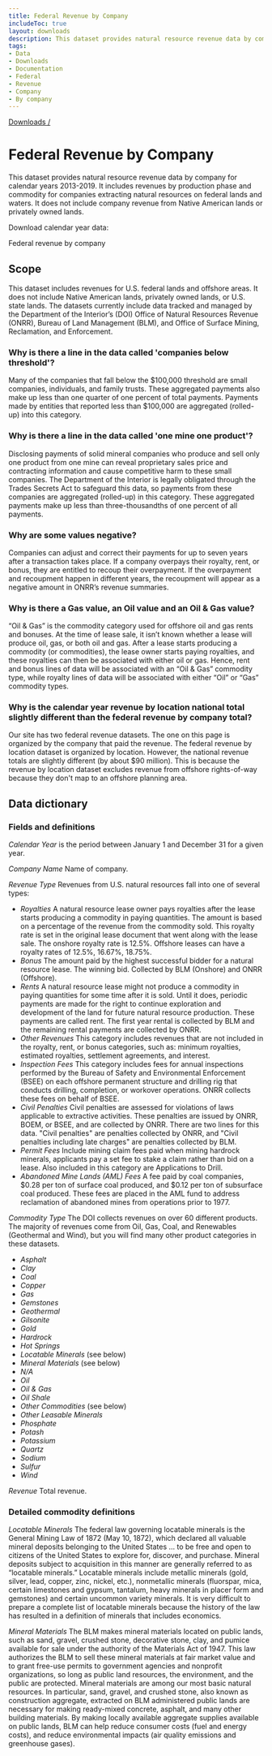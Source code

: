 ```yaml
---
title: Federal Revenue by Company
includeToc: true
layout: downloads
description: This dataset provides natural resource revenue data by company for calendar years 2013-2018. It includes revenues by production phase and commodity for companies extracting natural resources on federal lands and waters. It does not include company revenue from Native American lands or privately owned lands.
tags:
- Data
- Downloads
- Documentation
- Federal
- Revenue
- Company
- By company
---
```


[Downloads /](/downloads/)

# Federal Revenue by Company

This dataset provides natural resource revenue data by company for calendar years 2013-2019. It includes revenues by production phase and commodity for companies extracting natural resources on federal lands and waters. It does not include company revenue from Native American lands or privately owned lands.
<br />

Download calendar year data:

<DownloadDataFile linkType="DownloadCsv"  dataSet="federal_revenue_by_company" >
  Federal revenue by company
</DownloadDataFile>

## Scope

This dataset includes revenues for U.S. federal lands and offshore areas. It does not include Native American lands, privately owned lands, or U.S. state lands. The datasets currently include data tracked and managed by the Department of the Interior’s (DOI) Office of Natural Resources Revenue (ONRR), Bureau of Land Management (BLM), and Office of Surface Mining, Reclamation, and Enforcement.

### Why is there a line in the data called 'companies below threshold'?

Many of the companies that fall below the $100,000 threshold are small companies, individuals, and family trusts. These aggregated payments also make up less than one quarter of one percent of total payments. Payments made by entities that reported less than $100,000 are aggregated (rolled-up) into this category.

### Why is there a line in the data called 'one mine one product'?

Disclosing payments of solid mineral companies who produce and sell only one product from one mine can reveal proprietary sales price and contracting information and cause competitive harm to these small companies. The Department of the Interior is legally obligated through the Trades Secrets Act to safeguard this data, so payments from these companies are aggregated (rolled-up) in this category. These aggregated payments make up less than three-thousandths of one percent of all payments.

### Why are some values negative?

Companies can adjust and correct their payments for up to seven years after a transaction takes place. If a company overpays their royalty, rent, or bonus, they are entitled to recoup their overpayment. If the overpayment and recoupment happen in different years, the recoupment will appear as a negative amount in ONRR’s revenue summaries.

### Why is there a Gas value, an Oil value and an Oil & Gas value?

“Oil & Gas” is the commodity category used for offshore oil and gas rents and bonuses. At the time of lease sale, it isn’t known whether a lease will produce oil, gas, or both oil and gas. After a lease starts producing a commodity (or commodities), the lease owner starts paying royalties, and these royalties can then be associated with either oil or gas. Hence, rent and bonus lines of data will be associated with an “Oil & Gas” commodity type, while royalty lines of data will be associated with either “Oil” or “Gas” commodity types.

### Why is the calendar year revenue by location national total slightly different than the federal revenue by company total?

Our site has two federal revenue datasets. The one on this page is organized by the company that paid the revenue. The <Link href='/downloads/federal-revenue-by-location/' linkType='default'>federal revenue by location dataset</Link> is organized by location. However, the national revenue totals are slightly different (by about $90 million). This is because the revenue by location dataset excludes revenue from offshore rights-of-way because they don't map to an offshore planning area.

## Data dictionary

### Fields and definitions

_Calendar Year_ is the period between January 1 and December 31 for a given year.
<br />

_Company Name_ Name of company.
<br />

_Revenue Type_ Revenues from U.S. natural resources fall into one of several types:
* _Royalties_ A natural resource lease owner pays royalties after the lease starts producing a commodity in <GlossaryTerm>paying quantities</GlossaryTerm>. The amount is based on a percentage of the revenue from the commodity sold. This royalty rate is set in the original lease document that went along with the lease sale. The onshore royalty rate is 12.5%. Offshore leases can have a royalty rates of 12.5%, 16.67%, 18.75%.
* _Bonus_ The amount paid by the highest successful bidder for a natural resource lease. The winning bid. Collected by BLM (Onshore) and ONRR (Offshore).
* _Rents_ A natural resource lease might not produce a commodity in paying quantities for some time after it is sold. Until it does, periodic payments are made for the right to continue exploration and development of the land for future natural resource production. These payments are called rent. The first year rental is collected by BLM and the remaining rental payments are collected by ONRR.
* _Other Revenues_ This category includes revenues that are not included in the royalty, rent, or bonus categories, such as: minimum royalties, estimated royalties, settlement agreements, and interest.
* _Inspection Fees_ This category includes fees for annual inspections performed by the Bureau of Safety and Environmental Enforcement (BSEE) on each offshore permanent structure and drilling rig that conducts drilling, completion, or workover operations. ONRR collects these fees on behalf of BSEE.
* _Civil Penalties_ Civil penalties are assessed for violations of laws applicable to extractive activities. These penalties are issued by ONRR, BOEM, or BSEE, and are collected by ONRR. There are two lines for this data. "Civil penalties" are penalties collected by ONRR, and "Civil penalties including late charges" are penalties collected by BLM.
* _Permit Fees_ Include mining claim fees  paid when mining hardrock minerals, applicants pay a set fee to stake a claim rather than bid on a lease. Also included in this category are Applications to Drill.
* _Abandoned Mine Lands (AML) Fees_ A fee paid by coal companies, $0.28 per ton of surface coal produced, and $0.12 per ton of subsurface coal produced. These fees are placed in the AML fund to address reclamation of abandoned mines from operations prior to 1977.

_Commodity Type_ The DOI collects revenues on over 60 different products. The majority of revenues come from Oil, Gas, Coal, and Renewables (Geothermal and Wind), but you will find many other product categories in these datasets.
* _Asphalt_
* _Clay_
* _Coal_
* _Copper_
* _Gas_
* _Gemstones_
* _Geothermal_
* _Gilsonite_
* _Gold_
* _Hardrock_
* _Hot Springs_
* _Locatable Minerals_ (see below)
* _Mineral Materials_ (see below)
* _N/A_
* _Oil_
* _Oil & Gas_
* _Oil Shale_
* _Other Commodities_ (see below)
* _Other Leasable Minerals_
* _Phosphate_
* _Potash_
* _Potassium_
* _Quartz_
* _Sodium_
* _Sulfur_
* _Wind_

_Revenue_ Total revenue.

### Detailed commodity definitions

_Locatable Minerals_  The federal law governing locatable minerals is the General Mining Law of 1872 (May 10, 1872), which declared all valuable mineral deposits belonging to the United States ... to be free and open to citizens of the United States to explore for, discover, and purchase.  Mineral deposits subject to acquisition in this manner are generally referred to as “locatable minerals.” Locatable minerals include metallic minerals (gold, silver, lead, copper, zinc, nickel, etc.), nonmetallic minerals (fluorspar, mica, certain limestones and gypsum, tantalum, heavy minerals in placer form and gemstones) and certain uncommon variety minerals. It is very difficult to prepare a complete list of locatable minerals because the history of the law has resulted in a definition of minerals that includes economics.
<br />

_Mineral Materials_  The BLM makes mineral materials located on public lands, such as sand, gravel, crushed stone, decorative stone, clay, and pumice available for sale under the authority of the Materials Act of 1947.  This law authorizes the BLM to sell these mineral materials at fair market value and to grant free-use permits to government agencies and nonprofit organizations, so long as public land resources, the environment, and the public are protected.  Mineral materials are among our most basic natural resources. In particular, sand, gravel, and crushed stone, also known as construction aggregate, extracted on BLM administered public lands are necessary for making ready-mixed concrete, asphalt, and many other building materials.  By making locally available aggregate supplies available on public lands, BLM can help reduce consumer costs (fuel and energy costs), and reduce environmental impacts (air quality emissions and greenhouse gases).
